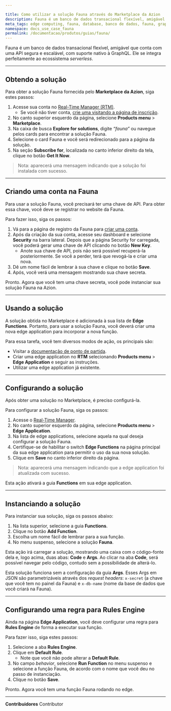 ```yaml
---

title: Como utilizar a solução Fauna através do Marketplace da Azion
description: Fauna é um banco de dados transacional flexível, amigável e que vem como uma API segura e escalável com suporte nativo à GraphQL.
meta_tags: edge computing, fauna, database, banco de dados, fauna, graphql
namespace: docs_use_case_fauna
permalink: /documentacao/produtos/guias/fauna/
---
```


Fauna é um banco de dados transacional flexível, amigável que conta com uma API segura e escalável, com suporte nativo à GraphQL. Ele se integra perfeitamente ao ecossistema *serverless*.

---

## Obtendo a solução

Para obter a solução Fauna fornecida pelo **Marketplace da Azion**, siga estes passos:

1. Acesse sua conta no [Real-Time Manager (RTM)](https://manager.azion.com/).
    - Se você não tiver conta, [crie uma visitando a página de inscrição](https://manager.azion.com/signup/).
2. No canto superior esquerdo da página, selecione **Products menu** > **Marketplace**.
3. Na caixa de busca **Explore for solutions**, digite *“fauna”* ou navegue pelos cards para encontrar a solução Fauna.
4. Selecione o card Fauna e você será redirecionado para a página da solução.
5. Na seção **Subscribe for**, localizada no canto inferior direito da tela, clique no botão **Get It Now**.

> Nota: aparecerá uma mensagem indicando que a solução foi instalada com sucesso.

---

## Criando uma conta na Fauna

Para usar a solução Fauna, você precisará ter uma chave de API. Para obter essa chave, você deve se registrar no website da Fauna.

Para fazer isso, siga os passos:

1. Vá para a página de registro da Fauna para [criar uma conta](https://dashboard.fauna.com/accounts/register).
2. Após da criação da sua conta, acesse seu dashboard e selecione **Security** na barra lateral.
Depois que a página Security for carregada, você poderá gerar uma chave de API clicando no botão **New Key**.
    - Anote sua chave de API, pois não será possível recuperá-la posteriormente. Se você a perder, terá que revogá-la e criar uma nova.
3. Dê um nome fácil de lembrar à sua chave e clique no botão **Save**.
4. Após, você verá uma mensagem mostrando sua chave secreta.

Pronto. Agora que você tem uma chave secreta, você pode instanciar sua solução Fauna na Azion.

---

## Usando a solução

A solução obtida no Marketplace é adicionada à sua lista de **Edge Functions**. Portanto, para usar a solução Fauna, você deverá criar uma nova edge application para incorporar a nova função.

Para essa tarefa, você tem diversos modos de ação, os principais são:

- Visitar a [documentação de ponto de partida](/pt-br/documentacao/produtos/ponto-de-partida/). 
- Criar uma edge application no **RTM** selecionando **Products menu** > **Edge Application** e seguir as instruções.
- Utilizar uma edge application já existente.

---

## Configurando a solução

Após obter uma solução no Marketplace, é preciso configurá-la.

Para configurar a solução Fauna, siga os passos:

1. Acesse o [Real-Time Manager](https://manager.azion.com/).
2. No canto superior esquerdo da página, selecione **Products menu** > **Edge Application**.
3. Na lista de edge applications, selecione aquela na qual deseja configurar a solução Fauna.
4. Certifique-se de habilitar o switch **Edge Functions** na página principal da sua edge application para permitir o uso da sua nova solução.
5. Clique em **Save** no canto inferior direito da página.

> Nota: aparecerá uma mensagem indicando que a edge application foi atualizada com sucesso.

Esta ação ativará a guia **Functions** em sua edge application.

---

## Instanciando a solução
Para instanciar sua solução, siga os passos abaixo:

1. Na lista superior, selecione a guia **Functions**.
2. Clique no botão **Add Function**.
3. Escolha um nome fácil de lembrar para a sua função.
4. No menu suspenso, selecione a solução **Fauna**.

Esta ação irá carregar a solução, mostrando uma caixa com o código-fonte dela e, logo acima, duas abas: **Code** e **Args**. Ao clicar na aba **Code**, será possível navegar pelo código, contudo sem a possibilidade de alterá-lo. 

Esta solução funciona sem a configuração da guia **Args**. Esses Args em JSON são parametrizáveis através dos *request headers*: `x-secret` (a chave que você tem no painel da Fauna) e `x-db-name` (nome da base de dados que você criará na Fauna).

---

## Configurando uma regra para Rules Engine

Ainda na página **Edge Application**, você deve configurar uma regra para **Rules Engine** de forma a executar sua função.

Para fazer isso, siga estes passos:

1. Selecione a aba **Rules Engine**.
2. Clique em **Default Rule**.
    - Note que você não pode alterar a **Default Rule**.
3. No campo *behavior*, selecione **Run Function** no menu suspenso e selecione a função Fauna, de acordo com o nome que você deu no passo de instanciação.
4. Clique no botão **Save**.

Pronto. Agora você tem uma função Fauna rodando no edge.





---


**Contribuidores** <ContributorList>Contributor</ContributorList>
